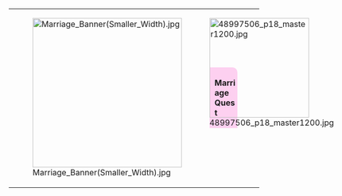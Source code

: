 <div style="width:100%; margin: 20px;">
{| width="100%"
| style="width:100px;" |[[File:Marriage Banner(Smaller Width).jpg|300px]]
|<div style="position: relative; background: #FDD0F0; width: 50%; padding: 5px 0px 5px 10px; border-top-right-radius: 10px;"><font size="3">'''Marriage Quest'''</font></div>
| style="position:absolute; right:10px;"|[[File:48997506_p18_master1200.jpg|200px]]
|}
</div>

<br /><br /><br />
<br /><br />